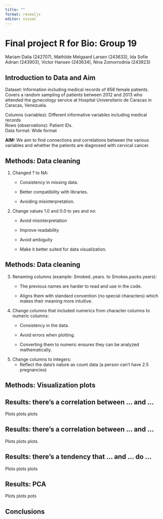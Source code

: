 ```yaml
---
title: ""
format: revealjs
editor: visual
---
```


# Final project R for Bio: Group 19 {background-color="brown"}

Mariam Dalia (242707), Mathilde Melgaard Larsen (243633), Ida Sofie Adrian (243903), Victor Hansen (243634), Nina Zomorrodnia (243923)

## Introduction to Data and Aim {background-color="brown"}

Dataset: Information including medical records of 858 female patients. Covers a random sampling of patients between 2012 and 2013 who attended the gynecology service at Hospital Universitario de Caracas in Caracas, Venezuela.

Columns (variables): Different informative variables including medical records\
Rows (observations): Patient IDs.\
Data format: Wide format

**AIM:** We aim to find connections and correlations between the various variables and whether the patients are diagnosed with cervical cancer.

## Methods: Data cleaning {background-color="brown"}

1.  Changed ? to NA:
    -   Consistency in missing data.

    -   Better compatibility with libraries.

    -   Avoiding misinterpretation.
2.  Change values 1.0 and 0.0 to yes and no:
    -   Avoid misinterpretation

    -   Improve readability

    -   Avoid ambiguity

    -   Make it better suited for data visualization.

## Methods: Data cleaning {background-color="brown"}

3.  Renaming columns (example: Smoked..years. to Smokes.packs.years):
    -   The previous names are harder to read and use in the code.

    -   Aligns them with standard convention (no special characters) which makes their meaning more intuitive.
4.  Change columns that included numerics from character columns to numeric columns:
    -   Consistency in the data.

    -   Avoid errors when plotting.

    -   Converting them to numeric ensures they can be analyzed mathematically.
5.  Change columns to integers:
    -   Reflect the data’s nature as count data (a person can’t have 2.5 pregnancies)

## Methods: Visualization plots {background-color="brown"}

## Results: there's a correlation between ... and ... {background-color="brown"}

Plots plots plots

## Results: there's a correlation between ... and ... {background-color="brown"}

Plots plots plots

## Results: there's a tendency that ... and ... do ... {background-color="brown"}

Plots plots plots

## Results: PCA {background-color="brown"}

Plots plots pots

## Conclusions {background-color="brown"}

